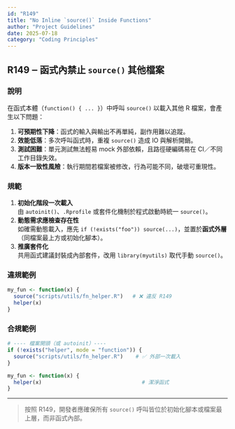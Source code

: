 ```yaml
---
id: "R149"
title: "No Inline `source()` Inside Functions"
author: "Project Guidelines"
date: 2025-07-18
category: "Coding Principles"
---
```


## R149 ‒ 函式內禁止 `source()` 其他檔案

### 說明
在函式本體（`function() { ... }`）中呼叫 `source()` 以載入其他 R 檔案，會產生以下問題：

1. **可預期性下降**：函式的輸入與輸出不再單純，副作用難以追蹤。
2. **效能低落**：多次呼叫函式時，重複 `source()` 造成 IO 與解析開銷。
3. **測試困難**：單元測試無法輕易 mock 外部依賴，且路徑硬編碼易在 CI／不同工作目錄失效。
4. **版本一致性風險**：執行期間若檔案被修改，行為可能不同，破壞可重現性。

### 規範
1. **初始化階段一次載入**  
   由 `autoinit()`、`.Rprofile` 或套件化機制於程式啟動時統一 `source()`。  
2. **動態需求應檢查存在性**  
   如確需動態載入，應先 `if (!exists("foo")) source(...)`，並置於**函式外層**（同檔案最上方或初始化腳本）。  
3. **推廣套件化**  
   共用函式建議封裝成內部套件，改用 `library(myutils)` 取代手動 `source()`。

### 違規範例
```r
my_fun <- function(x) {
  source("scripts/utils/fn_helper.R")   # ❌ 違反 R149
  helper(x)
}
```

### 合規範例
```r
# ---- 檔案開頭（或 autoinit）----
if (!exists("helper", mode = "function")) {
  source("scripts/utils/fn_helper.R")    # ✅ 外部一次載入
}

my_fun <- function(x) {
  helper(x)                                # 潔淨函式
}
```

---

> 按照 R149，開發者應確保所有 `source()` 呼叫皆位於初始化腳本或檔案最上層，而非函式內部。 